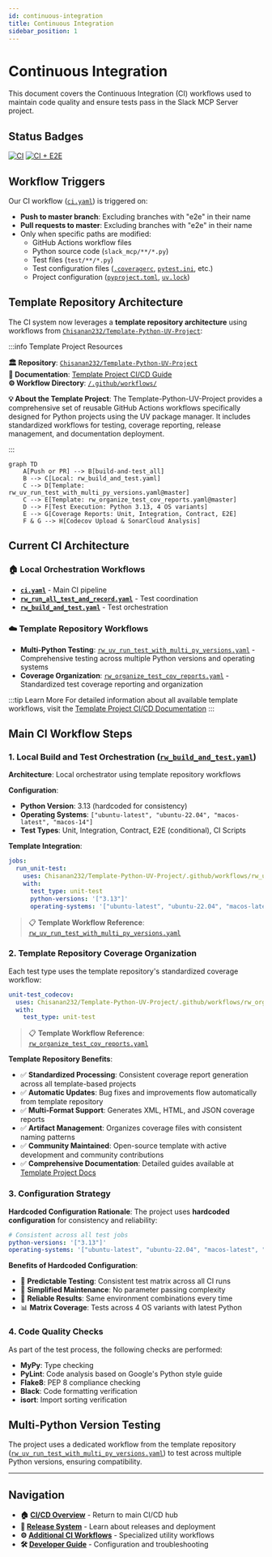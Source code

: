 ```yaml
---
id: continuous-integration  
title: Continuous Integration
sidebar_position: 1
---
```


# Continuous Integration

This document covers the Continuous Integration (CI) workflows used to maintain code quality and ensure tests pass in the Slack MCP Server project.

## Status Badges

[![CI](https://github.com/Chisanan232/slack-mcp-server/actions/workflows/ci.yaml/badge.svg)](https://github.com/Chisanan232/slack-mcp-server/actions/workflows/ci.yaml)
[![CI + E2E](https://github.com/Chisanan232/slack-mcp-server/actions/workflows/ci_includes_e2e_test.yaml/badge.svg)](https://github.com/Chisanan232/slack-mcp-server/actions/workflows/ci_includes_e2e_test.yaml)

## Workflow Triggers

Our CI workflow ([`ci.yaml`](https://github.com/Chisanan232/slack-mcp-server/blob/master/.github/workflows/ci.yaml)) is triggered on:

- **Push to master branch**: Excluding branches with "e2e" in their name
- **Pull requests to master**: Excluding branches with "e2e" in their name
- Only when specific paths are modified:
  - GitHub Actions workflow files
  - Python source code (`slack_mcp/**/*.py`)
  - Test files (`test/**/*.py`)
  - Test configuration files ([`.coveragerc`](https://github.com/Chisanan232/slack-mcp-server/blob/master/.coveragerc), [`pytest.ini`](https://github.com/Chisanan232/slack-mcp-server/blob/master/pytest.ini), etc.)
  - Project configuration ([`pyproject.toml`](https://github.com/Chisanan232/slack-mcp-server/blob/master/pyproject.toml), [`uv.lock`](https://github.com/Chisanan232/slack-mcp-server/blob/master/uv.lock))

## Template Repository Architecture

The CI system now leverages a **template repository architecture** using workflows from [`Chisanan232/Template-Python-UV-Project`](https://github.com/Chisanan232/Template-Python-UV-Project):

:::info Template Project Resources

**🏛️ Repository**: [`Chisanan232/Template-Python-UV-Project`](https://github.com/Chisanan232/Template-Python-UV-Project)  
**📖 Documentation**: [Template Project CI/CD Guide](https://chisanan232.github.io/Template-Python-UV-Project/dev/next/ci-cd)  
**⚙️ Workflow Directory**: [`/.github/workflows/`](https://github.com/Chisanan232/Template-Python-UV-Project/tree/master/.github/workflows)

**💡 About the Template Project**: The Template-Python-UV-Project provides a comprehensive set of reusable GitHub Actions workflows specifically designed for Python projects using the UV package manager. It includes standardized workflows for testing, coverage reporting, release management, and documentation deployment.

:::

```mermaid
graph TD
    A[Push or PR] --> B[build-and-test_all]
    B --> C[Local: rw_build_and_test.yaml]
    C --> D[Template: rw_uv_run_test_with_multi_py_versions.yaml@master]
    C --> E[Template: rw_organize_test_cov_reports.yaml@master]
    D --> F[Test Execution: Python 3.13, 4 OS variants]
    E --> G[Coverage Reports: Unit, Integration, Contract, E2E]
    F & G --> H[Codecov Upload & SonarCloud Analysis]
```

## Current CI Architecture

### **🏠 Local Orchestration Workflows**
- **[`ci.yaml`](https://github.com/Chisanan232/slack-mcp-server/blob/master/.github/workflows/ci.yaml)** - Main CI pipeline
- **[`rw_run_all_test_and_record.yaml`](https://github.com/Chisanan232/slack-mcp-server/blob/master/.github/workflows/rw_run_all_test_and_record.yaml)** - Test coordination
- **[`rw_build_and_test.yaml`](https://github.com/Chisanan232/slack-mcp-server/blob/master/.github/workflows/rw_build_and_test.yaml)** - Test orchestration

### **☁️ Template Repository Workflows**
- **Multi-Python Testing**: [`rw_uv_run_test_with_multi_py_versions.yaml`](https://github.com/Chisanan232/Template-Python-UV-Project/blob/master/.github/workflows/rw_uv_run_test_with_multi_py_versions.yaml) - Comprehensive testing across multiple Python versions and operating systems
- **Coverage Organization**: [`rw_organize_test_cov_reports.yaml`](https://github.com/Chisanan232/Template-Python-UV-Project/blob/master/.github/workflows/rw_organize_test_cov_reports.yaml) - Standardized test coverage reporting and organization

:::tip Learn More
For detailed information about all available template workflows, visit the [Template Project CI/CD Documentation](https://chisanan232.github.io/Template-Python-UV-Project/dev/next/ci-cd)
:::

## Main CI Workflow Steps

### 1. Local Build and Test Orchestration ([`rw_build_and_test.yaml`](https://github.com/Chisanan232/slack-mcp-server/blob/master/.github/workflows/rw_build_and_test.yaml))

**Architecture**: Local orchestrator using template repository workflows

**Configuration**:
- **Python Version**: 3.13 (hardcoded for consistency)
- **Operating Systems**: `["ubuntu-latest", "ubuntu-22.04", "macos-latest", "macos-14"]`
- **Test Types**: Unit, Integration, Contract, E2E (conditional), CI Scripts

**Template Integration**:
```yaml
jobs:
  run_unit-test:
    uses: Chisanan232/Template-Python-UV-Project/.github/workflows/rw_uv_run_test_with_multi_py_versions.yaml@master
    with:
      test_type: unit-test
      python-versions: '["3.13"]'
      operating-systems: '["ubuntu-latest", "ubuntu-22.04", "macos-latest", "macos-14"]'
```

> 📋 **Template Workflow Reference**: [`rw_uv_run_test_with_multi_py_versions.yaml`](https://github.com/Chisanan232/Template-Python-UV-Project/blob/master/.github/workflows/rw_uv_run_test_with_multi_py_versions.yaml)

### 2. Template Repository Coverage Organization

Each test type uses the template repository's standardized coverage workflow:

```yaml
unit-test_codecov:
  uses: Chisanan232/Template-Python-UV-Project/.github/workflows/rw_organize_test_cov_reports.yaml@master
  with:
    test_type: unit-test
```

> 📋 **Template Workflow Reference**: [`rw_organize_test_cov_reports.yaml`](https://github.com/Chisanan232/Template-Python-UV-Project/blob/master/.github/workflows/rw_organize_test_cov_reports.yaml)

**Template Repository Benefits**:
- ✅ **Standardized Processing**: Consistent coverage report generation across all template-based projects
- ✅ **Automatic Updates**: Bug fixes and improvements flow automatically from template repository
- ✅ **Multi-Format Support**: Generates XML, HTML, and JSON coverage reports
- ✅ **Artifact Management**: Organizes coverage files with consistent naming patterns
- ✅ **Community Maintained**: Open-source template with active development and community contributions
- ✅ **Comprehensive Documentation**: Detailed guides available at [Template Project Docs](https://chisanan232.github.io/Template-Python-UV-Project/dev/next/ci-cd)

### 3. Configuration Strategy

**Hardcoded Configuration Rationale**:
The project uses **hardcoded configuration** for consistency and reliability:

```yaml
# Consistent across all test jobs
python-versions: '["3.13"]'
operating-systems: '["ubuntu-latest", "ubuntu-22.04", "macos-latest", "macos-14"]'
```

**Benefits of Hardcoded Configuration**:
- 🎯 **Predictable Testing**: Consistent test matrix across all CI runs
- 🔧 **Simplified Maintenance**: No parameter passing complexity
- 🚀 **Reliable Results**: Same environment combinations every time
- 📊 **Matrix Coverage**: Tests across 4 OS variants with latest Python

### 4. Code Quality Checks

As part of the test process, the following checks are performed:
- **MyPy**: Type checking
- **PyLint**: Code analysis based on Google's Python style guide
- **Flake8**: PEP 8 compliance checking
- **Black**: Code formatting verification
- **isort**: Import sorting verification

## Multi-Python Version Testing

The project uses a dedicated workflow from the template repository ([`rw_uv_run_test_with_multi_py_versions.yaml`](https://github.com/Chisanan232/Template-Python-UV-Project/blob/master/.github/workflows/rw_uv_run_test_with_multi_py_versions.yaml)) to test across multiple Python versions, ensuring compatibility.

---

## Navigation

- **🏠 [CI/CD Overview](/dev/0.0.1/ci-cd)** - Return to main CI/CD hub
- **🔄 [Release System](./release-system)** - Learn about releases and deployment
- **⚙️ [Additional CI Workflows](./additional-ci-workflows)** - Specialized utility workflows
- **🛠️ [Developer Guide](./developer-guide)** - Configuration and troubleshooting
